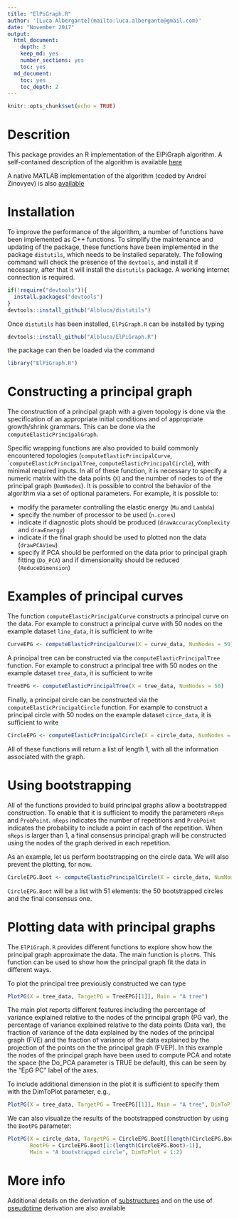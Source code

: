 ```yaml
---
title: "ElPiGraph.R"
author: '[Luca Albergante](mailto:luca.albergante@gmail.com)'
date: "November 2017"
output:
  html_document:
    depth: 3
    keep_md: yes
    number_sections: yes
    toc: yes
  md_document:
    toc: yes
    toc_depth: 2
---
```


```r
knitr::opts_chunk$set(echo = TRUE)
```

# Descrition

This package provides an R implementation of the ElPiGraph algorithm. A self-contained description of the algorithm is available [here](https://github.com/auranic/Elastic-principal-graphs/blob/master/ElPiGraph_Methods.pdf)

A native MATLAB implementation of the algorithm (coded by Andrei Zinovyev) is also [available](https://github.com/auranic/Elastic-principal-graphs)

# Installation

To improve the performance of the algorithm, a number of functions have been implemented as C++ functions. To simplify the maintenance and updating of the package, these functions have been implemented in the package `distutils`, which needs to be installed separately. The following command will check the presence of the `devtools`, and install it if necessary, after that it will install the `distutils` package. A working internet connection is required.

```r
if(!require("devtools")){
  install.packages("devtools")
}
devtools::install_github("Albluca/distutils")  
```

Once `distutils` has been installed, `ElPiGraph.R` can be installed by typing 

```r
devtools::install_github("Albluca/ElPiGraph.R")
```

the package can then be loaded via the command

```r
library("ElPiGraph.R")
```

# Constructing a principal graph

The construction of a principal graph with a given topology is done via the specification of an appropriate initial conditions and of appropriate growth/shrink grammars. This can be done via the `computeElasticPrincipalGraph`.

Specific wrapping functions are also provided to build commonly encountered topologies (`computeElasticPrincipalCurve`, ``computeElasticPrincipalTree`, `computeElasticPrincipalCircle`), with minimal required inputs. In all of these function, it is necessary to specify a numeric matrix with the data points (`X`) and the number of nodes to of the principal graph (`NumNodes`). It is possible to control the behavior of the algorithm via a set of optional parameters. For example, it is possible to:

* modify the parameter controlling the elastic energy (`Mu` and `Lambda`)
* specify the number of processor to be used (`n.cores`)
* indicate if diagnostic plots should be produced (`drawAccuracyComplexity` and `drawEnergy`)
* indicate if the final graph should be used to plotted non the data (`drawPCAView`)
* specify if PCA should be performed on the data prior to principal graph fitting (`Do_PCA`) and if dimensionality  should be reduced (`ReduceDimension`)

# Examples of principal curves

The function `computeElasticPrincipalCurve` constructs a principal curve on the data. For example to construct a principal curve with 50 nodes on the example dataset `line_data`, it is sufficient to write

```r
CurveEPG <- computeElasticPrincipalCurve(X = curve_data, NumNodes = 50)
```

A principal tree can be constructed via the `computeElasticPrincipalTree` function. For example to construct a principal tree with 50 nodes on the example dataset `tree_data`, it is sufficient to write

```r
TreeEPG <- computeElasticPrincipalTree(X = tree_data, NumNodes = 50)
```


Finally, a principal circle can be constructed via the `computeElasticPrincipalCircle` function. For example to construct a principal circle with 50 nodes on the example dataset `circe_data`, it is sufficient to write


```r
CircleEPG <- computeElasticPrincipalCircle(X = circle_data, NumNodes = 50)
```


All of these functions will return a list of length 1, with all the information associated with the graph.

# Using bootstrapping

All of the functions provided to build principal graphs allow a bootstrapped construction. To enable that it is sufficient to modify the parameters `nReps` and `ProbPoint`. `nReps` indicates the number of repetitions and `ProbPoint` indicates the probability to include a point in each of the repetition. When `nReps` is larger than 1, a final consensus principal graph will be constructed using the nodes of the graph derived in each repetition.

As an example, let us perform bootstrapping on the circle data. We will also prevent the plotting, for now.

```r
CircleEPG.Boot <- computeElasticPrincipalCircle(X = circle_data, NumNodes = 50, nReps = 50, ProbPoint = .8, drawAccuracyComplexity = FALSE, drawEnergy = FALSE, drawPCAView = FALSE)
```

`CircleEPG.Boot` will be a list with 51 elements: the 50 bootstrapped circles and the final consensus one.

# Plotting data with principal graphs

The `ElPiGraph.R` provides different functions to explore show how the principal graph approximate the data. The main function is `plotPG`. This function can be used to show how the principal graph fit the data in different ways.

To plot the principal tree previously constructed we can type

```r
PlotPG(X = tree_data, TargetPG = TreeEPG[[1]], Main = "A tree")
```

The main plot reports different features including the percentage of variance explained relative to the nodes of the principal graph (PG var), the percentage of variance explained relative to the data points (Data var), the fraction of variance of the data explained by the nodes of the principal graph (FVE) and the fraction of variance of the data explained by the projection of the points on the the principal graph (FVEP). In this example the nodes of the principal graph have been used to compute PCA and rotate the space (the Do_PCA parameter is TRUE be default), this can be seen by the "EpG PC" label of the axes.

To include additional dimension in the plot it is sufficient to specify them with the DimToPlot parameter, e.g.,

```r
PlotPG(X = tree_data, TargetPG = TreeEPG[[1]], Main = "A tree", DimToPlot = 1:3)
```

We can also visualize the results of the bootstrapped construction by using the `BootPG` parameter:

```r
PlotPG(X = circle_data, TargetPG = CircleEPG.Boot[[length(CircleEPG.Boot)]],
       BootPG = CircleEPG.Boot[1:(length(CircleEPG.Boot)-1)],
       Main = "A bootstrapped circle", DimToPlot = 1:2)
```

# More info

Additional details on the derivation of [substructures](guides/struct.md) and on the use of [pseudotime](guides/pseudo.md) derivation are also available

